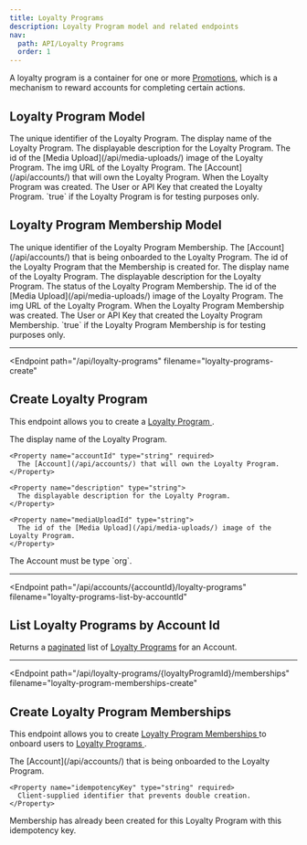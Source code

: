 ```yaml
---
title: Loyalty Programs
description: Loyalty Program model and related endpoints
nav:
  path: API/Loyalty Programs
  order: 1
---
```


A loyalty program is a container for one or more [Promotions](/api/promotions), which is a mechanism to reward accounts for completing certain actions.

## Loyalty Program Model

<Properties>
  <Property name="id" type="string">
    The unique identifier of the Loyalty Program.
  </Property>

  <Property name="name" type="string">
    The display name of the Loyalty Program.
  </Property>

  <Property name="description" type="string">
    The displayable description for the Loyalty Program.
  </Property>

  <Property name="mediaUploadId" type="string">
    The id of the [Media Upload](/api/media-uploads/) image of the Loyalty Program.
  </Property>

  <Property name="img" type="string">
    The img URL of the Loyalty Program.
  </Property>

  <Property name="accountId" type="string">
    The [Account](/api/accounts/) that will own the Loyalty Program.
  </Property>

  <Property name="createdAt" type="timestamp">
    When the Loyalty Program was created.
  </Property>

  <Property name="createdBy" type="crn">
    The User or API Key that created the Loyalty Program.
  </Property>

  <Property name="test" type="boolean">
    `true` if the Loyalty Program is for testing purposes only.
  </Property>
</Properties>

## Loyalty Program Membership Model

<Properties>
  <Property name="id" type="string">
    The unique identifier of the Loyalty Program Membership.
  </Property>

  <Property name="accountId" type="string"> 
    The [Account](/api/accounts/) that is being onboarded to the Loyalty Program.
  </Property>

  <Property name="programId" type="string"> 
    The id of the Loyalty Program that the Membership is created for.
  </Property>

  <Property name="name" type="string">
    The display name of the Loyalty Program.
  </Property>

  <Property name="description" type="string">
    The displayable description for the Loyalty Program.
  </Property>

  <Property name="status" type="string">
    The status of the Loyalty Program Membership.
  </Property>

  <Property name="mediaUploadId" type="string">
    The id of the [Media Upload](/api/media-uploads/) image of the Loyalty Program.
  </Property>

  <Property name="img" type="string">
    The img URL of the Loyalty Program.
  </Property>

  <Property name="createdAt" type="timestamp">
    When the Loyalty Program Membership was created.
  </Property>

  <Property name="createdBy" type="crn">
    The User or API Key that created the Loyalty Program Membership.
  </Property>

  <Property name="test" type="boolean">
    `true` if the Loyalty Program Membership is for testing purposes only.
  </Property>
</Properties>

---

<Endpoint
  path="/api/loyalty-programs"
  filename="loyalty-programs-create"
>
  ## Create Loyalty Program <Badge type="experimental"/>

  This endpoint allows you to create a [ Loyalty Program ](#loyalty-program-model).

  <Properties>
    <Property name="name" type="string" required>
     The display name of the Loyalty Program.
    </Property>

    <Property name="accountId" type="string" required>
      The [Account](/api/accounts/) that will own the Loyalty Program.
    </Property>

    <Property name="description" type="string">
      The displayable description for the Loyalty Program.
    </Property>

    <Property name="mediaUploadId" type="string">
      The id of the [Media Upload](/api/media-uploads/) image of the Loyalty Program.
    </Property>
  </Properties>

  <Properties heading="Errors">
    <Error code="403" message="INVALID_ACCOUNT_TYPE">
      The Account must be type `org`.
    </Error>
  </Properties>
</Endpoint>

---

<Endpoint
  path="/api/accounts/{accountId}/loyalty-programs"
  filename="loyalty-programs-list-by-accountId"
>
  ## List Loyalty Programs by Account Id <Badge type="experimental"/>

  Returns a [paginated](/api/pagination/) list of [Loyalty Programs](#loyalty-program-model) for an Account.
</Endpoint>

---

<Endpoint
  path="/api/loyalty-programs/{loyaltyProgramId}/memberships"
  filename="loyalty-program-memberships-create"
>
  ## Create Loyalty Program Memberships <Badge type="experimental"/>

  This endpoint allows you to create [ Loyalty Program Memberships ](#loyalty-program-membership-model) to onboard users to [ Loyalty Programs ](#loyalty-program-model).

  <Properties>
    <Property name="accountId" type="string" required>
      The [Account](/api/accounts/) that is being onboarded to the Loyalty Program.
    </Property>

    <Property name="idempotencyKey" type="string" required>
      Client-supplied identifier that prevents double creation.
    </Property>
  </Properties>

  <Properties heading="Errors">
    <Error code="403" message="MEMBERSHIP_ALREADY_CREATED">
     Membership has already been created for this Loyalty Program with this idempotency key.
    </Error>
  </Properties>
</Endpoint>
